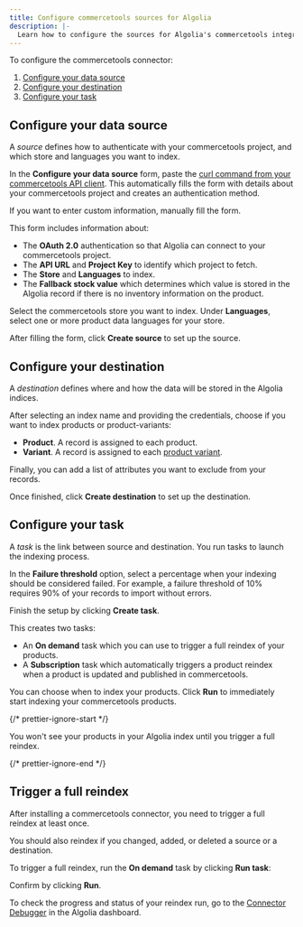 ```yaml
---
title: Configure commercetools sources for Algolia
description: |-
  Learn how to configure the sources for Algolia's commercetools integration.
---
```


To configure the commercetools connector:

1. [Configure your data source](#configure-your-data-source)
1. [Configure your destination](#configure-your-destination)
1. [Configure your task](#configure-your-task)

## Configure your data source

A _source_ defines how to authenticate with your commercetools project, and which store and languages you want to index.

In the **Configure your data source** form, paste the [curl command from your commercetools API client](/integration/commercetools/get-started/installation/#create-a-commercetools-api-client). This automatically fills the form with details about your commercetools project and creates an authentication method.

If you want to enter custom information, manually fill the form.

This form includes information about:

- The **OAuth 2.0** authentication so that Algolia can connect to your commercetools project.
- The **API URL** and **Project Key** to identify which project to fetch.
- The **Store** and **Languages** to index.
- The **Fallback stock value** which determines which value is stored in the Algolia record if there is no inventory information on the product.

Select the commercetools store you want to index.
Under **Languages**, select one or more product data languages for your store.

After filling the form, click **Create source** to set up the source.

## Configure your destination

A _destination_ defines where and how the data will be stored in the Algolia indices.

After selecting an index name and providing the credentials,
choose if you want to index products or product-variants:

- **Product**. A record is assigned to each product.
- **Variant**. A record is assigned to each [product variant](https://docs.commercetools.com/learning-composable-commerce-administrator/product-modeling/products).

Finally, you can add a list of attributes you want to exclude from your records.

Once finished, click **Create destination** to set up the destination.

## Configure your task

A _task_ is the link between source and destination.
You run tasks to launch the indexing process.

In the **Failure threshold** option, select a percentage when your indexing should be considered failed. For example, a failure threshold of 10% requires 90% of your records to import without errors.

Finish the setup by clicking **Create task**.

This creates two tasks:

- An **On demand** task which you can use to trigger a full reindex of your products.
- A **Subscription** task which automatically triggers a product reindex when a product is updated and published in commercetools.

You can choose when to index your products. Click **Run** to immediately start indexing your commercetools products.

{/* prettier-ignore-start */}

<Note>
  You won't see your products in your Algolia index until you trigger a full reindex.
</Note>

{/* prettier-ignore-end */}

## Trigger a full reindex

After installing a commercetools connector, you need to trigger a full reindex at least once.

You should also reindex if you changed, added, or deleted a source or a destination.

To trigger a full reindex, run the **On demand** task by clicking **Run task**:

Confirm by clicking **Run**.

To check the progress and status of your reindex run, go to the [Connector Debugger](https://dashboard.algolia.com/connectors/debugger) in the Algolia dashboard.
